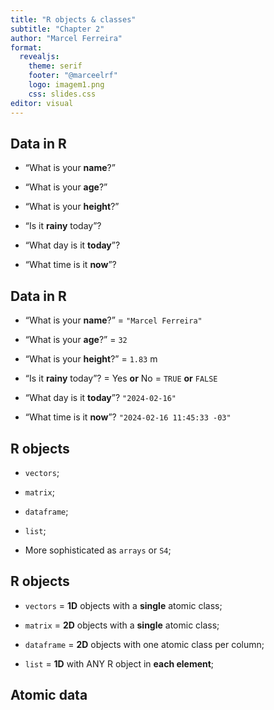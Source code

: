 ```yaml
---
title: "R objects & classes"
subtitle: "Chapter 2"
author: "Marcel Ferreira"
format: 
  revealjs:
    theme: serif
    footer: "@marceelrf"
    logo: imagem1.png
    css: slides.css
editor: visual
---
```


## Data in R

::: incremental
-   "What is your **name**?"

-   "What is your **age**?"

-   "What is your **height**?"

-   "Is it **rainy** today"?

-   "What day is it **today**"?

-   "What time is it **now**"?
:::

## Data in R {auto-animate="true"}

-   "What is your **name**?" = `"Marcel Ferreira"`

-   "What is your **age**?" = `32`

-   "What is your **height**?" = `1.83` m

-   "Is it **rainy** today"? = Yes **or** No = `TRUE` **or** `FALSE`

-   "What day is it **today**"? `"2024-02-16"`

-   "What time is it **now**"? `"2024-02-16 11:45:33 -03"`

## R objects {auto-animate="true"}

::: incremental
-   `vectors`;

-   `matrix`;

-   `dataframe`;

-   `list`;

-   More sophisticated as `arrays` or `S4`;
:::

## R objects {auto-animate="true"}

-   `vectors` = **1D** objects with a **single** atomic class;

-   `matrix` = **2D** objects with a **single** atomic class;

-   `dataframe` = **2D** objects with one atomic class per column;

-   `list` = **1D** with ANY R object in **each element**;

## Atomic data
